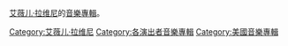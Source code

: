 [[艾薇儿·拉维尼|艾薇儿·拉维尼]]的[[音樂專輯|音樂專輯]]。

[[Category:艾薇儿·拉维尼|Category:艾薇儿·拉维尼]]
[[Category:各演出者音樂專輯|Category:各演出者音樂專輯]]
[[Category:美國音樂專輯|Category:美國音樂專輯]]